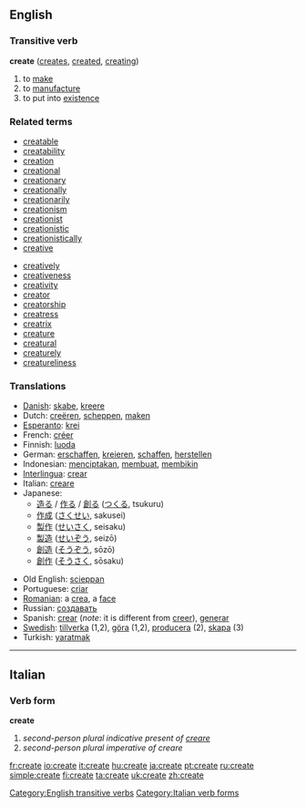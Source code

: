 ==English==

===Transitive verb===
'''create'''  ([[creates]], [[created]], [[creating]])
# to [[make]]
# to [[manufacture]]
# to put into [[existence]]

===Related terms===
{{top2}}
*[[creatable]]
*[[creatability]]
*[[creation]]
*[[creational]]
*[[creationary]]
*[[creationally]]
*[[creationarily]]
*[[creationism]]
*[[creationist]]
*[[creationistic]]
*[[creationistically]]
*[[creative]]
{{mid2}}
*[[creatively]]
*[[creativeness]]
*[[creativity]]
*[[creator]]
*[[creatorship]]
*[[creatress]]
*[[creatrix]]
*[[creature]]
*[[creatural]]
*[[creaturely]]
*[[creatureliness]]
{{bottom}}

===Translations===
{{top}}
*[[w:Danish language|Danish]]: [[skabe]], [[kreere]]
*Dutch: [[creëren]], [[scheppen]], [[maken]]
*[[Esperanto]]: [[krei]]
*French: [[créer]]
*Finnish: [[luoda]]
*German: [[erschaffen]], [[kreieren]], [[schaffen]], [[herstellen]]
*Indonesian: [[cipta|menciptakan]], [[buat|membuat]], [[bikin|membikin]]
*[[Interlingua]]: [[crear]]
*Italian: [[creare]]
*Japanese:
** [[造る]] / [[作る]] / [[創る]] ([[つくる]], tsukuru)
** [[作成]] ([[さくせい]], sakusei)
** [[製作]] ([[せいさく]], seisaku)
** [[製造]] ([[せいぞう]], seizō)
** [[創造]] ([[そうぞう]], sōzō)
** [[創作]] ([[そうさく]], sōsaku)
{{mid}}
*Old English: [[scieppan]]
*Portuguese: [[criar]]
*[[Romanian]]: a [[crea]], a [[face]]
*Russian: [[создавать]]
*Spanish: [[crear]] (''note'': it is different from [[creer]]), [[generar]]
*[[w:Swedish language|Swedish]]: [[tillverka]] (1,2), [[göra]] (1,2), [[producera]] (2), [[skapa]] (3)
*Turkish: [[yaratmak]]
{{bottom}}
[[Category:English transitive verbs]]
----

==Italian==
===Verb form===
'''create'''

# ''second-person plural indicative present of [[creare]]''
# ''second-person plural imperative of creare''
[[Category:Italian verb forms]]

[[fr:create]]
[[io:create]]
[[it:create]]
[[hu:create]]
[[ja:create]]
[[pt:create]]
[[ru:create]]
[[simple:create]]
[[fi:create]]
[[ta:create]]
[[uk:create]]
[[zh:create]]